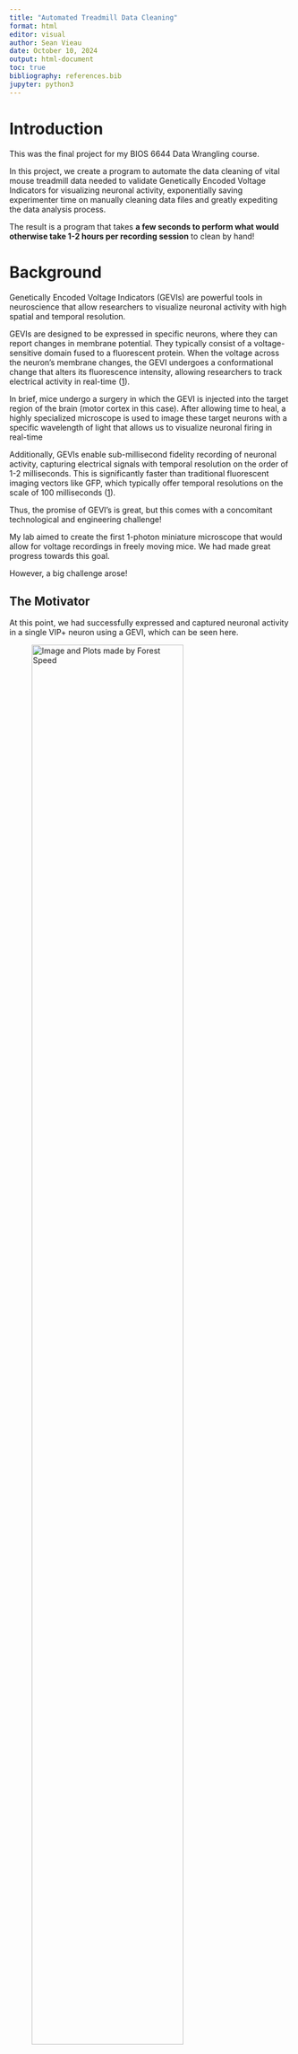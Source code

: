 ```yaml
---
title: "Automated Treadmill Data Cleaning" 
format: html
editor: visual 
author: Sean Vieau 
date: October 10, 2024 
output: html-document 
toc: true
bibliography: references.bib 
jupyter: python3
---
```


# Introduction

This was the final project for my BIOS 6644 Data Wrangling course.

In this project, we create a program to automate the data cleaning of vital mouse treadmill data needed to validate Genetically Encoded Voltage Indicators for visualizing neuronal activity, exponentially saving experimenter time on manually cleaning data files and greatly expediting the data analysis process.

The result is a program that takes **a few seconds to perform what would otherwise take 1-2 hours per recording session** to clean by hand!

# Background

Genetically Encoded Voltage Indicators (GEVIs) are powerful tools in neuroscience that allow researchers to visualize neuronal activity with high spatial and temporal resolution.

GEVIs are designed to be expressed in specific neurons, where they can report changes in membrane potential. They typically consist of a voltage-sensitive domain fused to a fluorescent protein. When the voltage across the neuron's membrane changes, the GEVI undergoes a conformational change that alters its fluorescence intensity, allowing researchers to track electrical activity in real-time ([1](https://bmcbiol.biomedcentral.com/articles/10.1186/s12915-019-0682-0?form=MG0AV3)).

In brief, mice undergo a surgery in which the GEVI is injected into the target region of the brain (motor cortex in this case). After allowing time to heal, a highly specialized microscope is used to image these target neurons with a specific wavelength of light that allows us to visualize neuronal firing in real-time

Additionally, GEVIs enable sub-millisecond fidelity recording of neuronal activity, capturing electrical signals with temporal resolution on the order of 1-2 milliseconds. This is significantly faster than traditional fluorescent imaging vectors like GFP, which typically offer temporal resolutions on the scale of 100 milliseconds ([1](https://bmcbiol.biomedcentral.com/articles/10.1186/s12915-019-0682-0?form=MG0AV3)).

Thus, the promise of GEVI's is great, but this comes with a concomitant technological and engineering challenge!

My lab aimed to create the first 1-photon miniature microscope that would allow for voltage recordings in freely moving mice. We had made great progress towards this goal.

However, a big challenge arose!

## The Motivator

At this point, we had successfully expressed and captured neuronal activity in a single VIP+ neuron using a GEVI, which can be seen here.

![Image and Plots made by Forest Speed](images/First_GEVI_Neuron.png){width="80%"}

However, we now needed to validate these signals against a control. That is, we needed to prove that we were capturing real voltage signals.

One approach to this problem was to perform voltage imaging with a GEVI in the motor cortex and correlate that activity to a physiological indicator of movement - mice walking on a treadmill. The idea is simple: If we were capturing true voltage signals, we would see spikes every time the mice walked.

Thus, we created a paradigm where we could image mice while they walked on a treadmill. (This experimental set-up would also allow for further experiments down the road of particular interest to my lab, such as documenting the relationships between inhibitory interneurons during locomotion).

This experimental set up can be seen here.

::: {style="text-align: center;"}
![](images/Mouse_on_Treadmill.png){width="65%"}
:::

## The Problem

We had successfully created a paradigm where we could perform voltage imaging on freely moving mice. However, the data we were receiving would have to be cleaned before we could do anything with it!

Specifically the recording on the treadmill was beginning before the recording on the camera. This resulted in treadmill files that were capturing data when the camera was turned off at both at the beginning and end of each treadmill file.

This can be visualized here.

::: {style="text-align: center;"}
![](images/Treadmill_Data.png){width="65%"}
:::

Thus, the treadmill data would have to be cleaned in order for the treadmill and camera recordings to be synchronized with each other.

# Planning The Code

With the background and motivation for the program detailed, we can now move to the code itself.

## Outline

As can be seen in the previous image, the recording software for the camera was detecting the timepoint that the camera was turned on as a change from 0 to \~3 Volts. This is the timestamp that we will use to sychronize the treadmill data with the camera recordings.

To do so, we need all of the treadmill recordings to have this timepoint where the camera switches from 0 to 3 Volts as timestamp 0.00 seconds.

This will also have to be done en masse, to clean as many treadmill files as needed simultaneously.

### Pseudo Code

Thus, the pseudo code for the program is laid out as follows:

1.  Iterate through all the treadmill.xlsx’s in a specified folder.

2.  In each treadmill.xlsx:

    1.  Delete every second row (since these are empty rows)

    2.  Check the second column of the treadmill.xlsx (which detects when the Camera was turned on)

    3.  Only consider rows where the camera was turned on (i.e. the "Camera On/Off" value \> 3)

    4.  Consider the first row as time stamp 0.

    5.  From that point on, all remaining time stamps will be shifted by x seconds, where x is the timestamp where the camera was turned on.

    6.  Save the .xlsx in a new folder with the exact same file name but appended with the suffix “\_cleaned.xlsx”.

This process can be visualized below.

::: {style="text-align: center;"}
![](images/Pseudo_Code_Visualized.png){width="120%"}
:::

# Developing the Program

First we will define our import statements.

```python
# Import statements
import pandas as pd
import matplotlib.pyplot as plt
import os
```

And then import an example treadmill.xlsx file

```python
# Define column names
col_names = ["Treadmill Position (V)", "Camera On/Off", "Time (sec)"]

# Import treadmill data as a pd df, set column names to col_names
treadmill = pd.read_excel(r"C:\Users\sviea\Documents\Portfolio\Data_Wrangling\Treadmill_Data_Cleaning\Treadmill Files Uncleaned\121523_RC1_Pace_1.xlsx", names = col_names)

# Examine the df
treadmill
```

### Removing Empty Rows

As mentioned previously, every other row of these files is blank. Let's drop those NaN values.

```python
# Drop NaN values
treadmill = treadmill.dropna()
treadmill
```

Looks good.

### Filtering to When Camera was On

Now let's filter down to only time points when the camera was turned on.

```python
# Slice the treadmill df so it only includes values where the camera was turned on (i.e. value > 3)
treadmill = treadmill[treadmill["Camera On/Off"] > 3]
treadmill
```

We can see that we now only have observations where the 2nd column contains values greater than 3 (i.e. the camera was turned ON).

### Resetting First Time Point to Zero

```python
#| warning: false
#| message: false

# Set the first Time (sec) value to 0
time_start = treadmill["Time (sec)"].iloc[0]

# Delete all Time (sec) values by the starting time
treadmill["Time (sec)"] = treadmill["Time (sec)"] - time_start
treadmill
```

## Converting Treadmill Position from Volts to Degrees

It might easier to deal with/conceptualize the treadmill position as degrees of a circle instead of volts in the future. That way we can calculate distance over time later using the radius of the circle.

For reference, the magnetic encoder that the treadmill is attached to captures position in volts, which can be converted directly into degrees of a circle.

![](images/Encoder_Rotation.png){fig-align="center" width="50%"}

Let's make that conversion now instead of later.

```python
#| warning: false
#| message: false
#| 
# The highest value for Treadmill Position (in Volts) gets designated as 360 degrees, or the end of the circle
circle_360 = treadmill["Treadmill Position (V)"].max() # Set 360 as the max value for Treadmill Position (V) 
one_volt = 360 / circle_360 # One volt is therefore (360 / the max value for Treadmill Position (V)) degrees (e.g., if the max was 5 volts, then 360 / 5 = 72 degrees, or 1 volt = 72 degrees)

# Create a new column that is the Volts * how many degrees one volt is equal to
treadmill["Treadmill Position (degree)"] = treadmill["Treadmill Position (V)"] * one_volt
treadmill
```

Looks good. This treadmill file is now fully cleaned.

## Saving the Cleaned Data

We will want to save each treadmill file after it is cleaned.

For thorough record keeping, let's create a subfolder within the folder that the treadmill.xlsx files are found within and store the cleaned files there.

```python
# Name the new folder "Cleaned Treadmill Files", and place it within the folder that the uncleaned treadmill files will all be kept in
new_folder = r"C:\Users\sviea\Documents\Portfolio\Data_Wrangling\Treadmill_Data_Cleaning\Treadmill Files Uncleaned\Cleaned Treadmill Files"

# Make the new folder
os.makedirs(new_folder, exist_ok=True)

# Save the cleaned file to this new folder as an excel file
output_file = os.path.join(new_folder, "Cleaned 1.xlsx")
treadmill.to_excel(output_file, index=False)
```

## Create a Function

We just wrote code to import, clean, and save a single treadmill.xlsx file.

For the final product, we need to make a program that walks through every uncleaned treadmill file in a folder and cleans it.

To that end, we need to convert the file-cleaning-and-saving steps into a single function, that we can then apply to multiple files en masse.

```python
# Making a function to clean a single treadmill.xlsx file
def treadmill_cleaner(file_path, save_location):
    '''
    This function cleans a single treadmill.xlsx file
    And saves it in the save_location folder
    '''
    
    #Import the File
    col_names = ["Treadmill Position (V)", "Camera On/Off", "Time (sec)"] # Define column names
    treadmill = pd.read_excel(file_path, names = col_names) # Import treadmill data as a pd df, set column names to col_names

    # Clean the File
    treadmill = treadmill.dropna() # Drop NaN values
    treadmill = treadmill[treadmill["Camera On/Off"] > 3] # Slice the treadmill df so it only includes values where the camera was turned on (i.e. value > 3)
    time_start = treadmill["Time (sec)"].iloc[0] # Set the first Time (sec) value to 0
    treadmill["Time (sec)"] = treadmill["Time (sec)"] - time_start # Delete all Time (sec) values by the starting time
    circle_360 = treadmill["Treadmill Position (V)"].max() # Set 360 as the max value for Treadmill Position (V) 
    one_volt = 360 / circle_360 # One volt is therefore (360 / the max value for Treadmill Position (V)) degrees (e.g., if the max was 5 volts, then 360 / 5 = 72 degrees, or 1 volt = 72 degrees)
    treadmill["Treadmill Position (degree)"] = treadmill["Treadmill Position (V)"] * one_volt
    
    # Save the Cleaned File
    output_file = os.path.join(save_location, filename) # Generates the name of the output file (save location + file_name)
    base_name, extension = os.path.splitext(output_file) # Separates the file name to be "file_name" and ".xlsx" (modified from ChatGPT)
    cleaned_path = f"{base_name}_cleaned{extension}" # Creates a new file name that is "file_name_cleaned.xlsx" (modified from ChatGPT)
    treadmill.to_excel(cleaned_path, index=False) # Saves the file and appends "_cleaned" to the end of it
```

# The Final Program

Now that we have the file cleaning and saving steps embedded within a single function, we can apply this function to clean either:

-   A single treadmill file
-   An entire folder with as many treadmill files as need cleaning!

## Clean a Single Treadmill File

If we want to run the program to clean a single file, we can run the code below.

```python
# Change file paths as needed below
filename = "121523_RC1_Pace_1.xlsx" # Change this to what you want the last part of the file name to be!
file_path = r"C:\Users\sviea\Documents\Portfolio\Data_Wrangling\Treadmill_Data_Cleaning\Treadmill Files Uncleaned\121523_RC1_Pace_1.xlsx" # Change this to the file path of the treadmill file you want to clean
save_location = r"C:\Users\sviea\Documents\Portfolio\Data_Wrangling\Treadmill_Data_Cleaning\Treadmill Files Uncleaned\Cleaned Treadmill Files" #Change this to the name of the folder you want to save in
os.makedirs(save_location, exist_ok=True)  # Makes the save_location as a new folder, skips if it already exists

# Run the program to clean a single treadmill file
treadmill_cleaner(file_path, save_location)
```

## Clean an Entire Folder Containing Raw Treadmill Files

If we want to clean a folder containing multiple treadmill files, we can run the chunk below.

```python
# This program walks through every file in a designated folder and applies the above treadmill_cleaner() function to each file, saving the cleaned file in the same subfolder

#__Enter the file path to the folder containing treadmill files here!!!!!__
directory = r"C:\Users\sviea\Documents\Portfolio\Data_Wrangling\Treadmill_Data_Cleaning\Treadmill Files Uncleaned" 

##### Create the save location as a new folder (if needed)
# Names the save location as the folder containing treadmill files 
# + "\Cleaned Treadmill Files"
save_location = f"{directory}" + "\Cleaned Treadmill Files" 
# Makes the save_location as a new folder, skips if it already exists
os.makedirs(save_location, exist_ok=True)  
print("Save location is:", save_location)

##### Walk through every file in the directory and apply the treadmill_cleaner() function
try: # Made this a try statement so it does not apply to subfolders
    for filename in os.listdir(directory):
        print("File name is:", filename)
        filepath = os.path.join(directory, filename)
        print("File path is:", filepath)
        treadmill_cleaner(filepath, save_location)
except PermissionError:  # Skips subfolders (and anything else really, will throw an error if you have the .xlsx file open!)
    print("File is a folder -  skipping")
```

**We just cleaned 6 files in a matter of seconds. That would have taken the better part of an hour to do by hand!**

## Checking the Output

For good measure, let's check the output of the first and last file we cleaned.

```python
# Check first file
file_1 = pd.read_excel(r"C:\Users\sviea\Documents\Portfolio\Data_Wrangling\Treadmill_Data_Cleaning\Treadmill Files Uncleaned\Cleaned Treadmill Files\121523_RC1_Pace_1_cleaned.xlsx")
file_1
```

```python
# Check last file
file_6 = pd.read_excel(r"C:\Users\sviea\Documents\Portfolio\Data_Wrangling\Treadmill_Data_Cleaning\Treadmill Files Uncleaned\Cleaned Treadmill Files\121523_RC1_Pace_6_cleaned.xlsx")
file_6
```

Looks great!

# References

[@bando2019]
